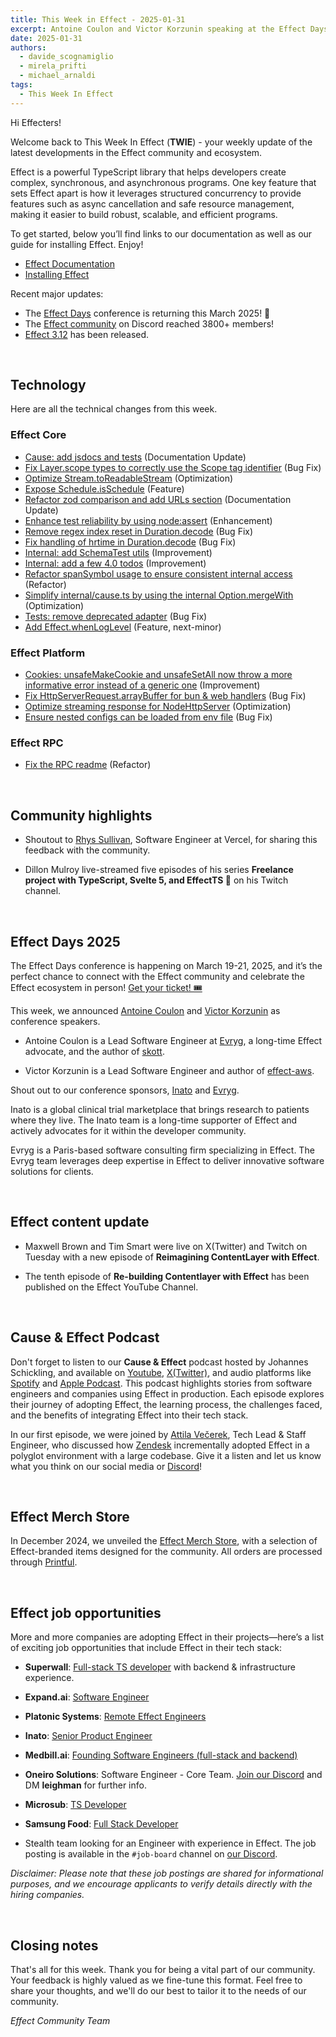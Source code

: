 ```yaml
---
title: This Week in Effect - 2025-01-31
excerpt: Antoine Coulon and Victor Korzunin speaking at the Effect Days. "Re-building Contentlayer with Effect (Part 12)" by Maxwell Brown and Tim Smart. Technical updates in Effect.
date: 2025-01-31
authors:
  - davide_scognamiglio
  - mirela_prifti
  - michael_arnaldi
tags:
  - This Week In Effect
---
```



Hi Effecters!

Welcome back to This Week In Effect (**TWIE**) - your weekly update of the latest developments in the Effect community and ecosystem.

Effect is a powerful TypeScript library that helps developers create complex, synchronous, and asynchronous programs. One key feature that sets Effect apart is how it leverages structured concurrency to provide features such as async cancellation and safe resource management, making it easier to build robust, scalable, and efficient programs.

To get started, below you’ll find links to our documentation as well as our guide for installing Effect. Enjoy!

- [Effect Documentation](/docs/getting-started/introduction/)
- [Installing Effect](/docs/getting-started/installation/)

Recent major updates:

- The [Effect Days](https://effect.website/events/effect-days) conference is returning this March 2025! 🎉
- The [Effect community](https://discord.gg/effect-ts) on Discord reached 3800+ members!
- [Effect 3.12](https://effect.website/blog/releases/effect/312) has been released.

&nbsp;
## Technology

Here are all the technical changes from this week.

### Effect Core
- [Cause: add jsdocs and tests](https://github.com/Effect-TS/effect/pull/4340) (Documentation Update)
- [Fix Layer.scope types to correctly use the Scope tag identifier](https://github.com/Effect-TS/effect/pull/4351) (Bug Fix)
- [Optimize Stream.toReadableStream](https://github.com/Effect-TS/effect/pull/4352) (Optimization)
- [Expose Schedule.isSchedule](https://github.com/Effect-TS/effect/pull/4344) (Feature)
- [Refactor zod comparison and add URLs section](https://github.com/Effect-TS/effect/pull/4358) (Documentation Update)
- [Enhance test reliability by using node:assert](https://github.com/Effect-TS/effect/pull/4350) (Enhancement)
- [Remove regex index reset in Duration.decode](https://github.com/Effect-TS/effect/pull/4348) (Bug Fix)
- [Fix handling of hrtime in Duration.decode](https://github.com/Effect-TS/effect/pull/4341) (Bug Fix)
- [Internal: add SchemaTest utils](https://github.com/Effect-TS/effect/pull/4365) (Improvement)
- [Internal: add a few 4.0 todos](https://github.com/Effect-TS/effect/pull/4366) (Improvement)
- [Refactor spanSymbol usage to ensure consistent internal access](https://github.com/Effect-TS/effect/pull/4367) (Refactor)
- [Simplify internal/cause.ts by using the internal Option.mergeWith](https://github.com/Effect-TS/effect/pull/4369) (Optimization)
- [Tests: remove deprecated adapter](https://github.com/Effect-TS/effect/pull/4372) (Bug Fix)
- [Add Effect.whenLogLevel](https://github.com/Effect-TS/effect/pull/4342) (Feature, next-minor)


### Effect Platform
- [Cookies: unsafeMakeCookie and unsafeSetAll now throw a more informative error instead of a generic one](ttps://github.com/Effect-TS/effect/pull/4334) (Improvement)
- [Fix HttpServerRequest.arrayBuffer for bun & web handlers](https://github.com/Effect-TS/effect/pull/4353) (Bug Fix)
- [Optimize streaming response for NodeHttpServer](https://github.com/Effect-TS/effect/pull/4354) (Optimization)
- [Ensure nested configs can be loaded from env file](https://github.com/Effect-TS/effect/pull/4360) (Bug Fix)

### Effect RPC
- [Fix the RPC readme](https://github.com/Effect-TS/effect/pull/4336) (Refactor)


&nbsp;
## Community highlights

- Shoutout to [Rhys Sullivan](https://x.com/rhyssullivan), Software Engineer at Vercel, for sharing this feedback with the community.
  <Tweet id="1884641962768453858" />

- Dillon Mulroy live-streamed five episodes of his series **Freelance project with TypeScript, Svelte 5, and EffectTS 🚀** on his Twitch channel.
  <TwitchPlayerNonInteractive video="2365003607" />

&nbsp;
## Effect Days 2025
The Effect Days conference is happening on March 19-21, 2025, and it’s the perfect chance to connect with the Effect community and celebrate the Effect ecosystem in person! [Get your ticket! 🎟️](https://effect.website/events/effect-days)
  <Tweet id="1875510026896597173" />

This week, we announced [Antoine Coulon](https://x.com/c9antoine) and [Victor Korzunin](https://x.com/F1oydRose) as conference speakers. 

- Antoine Coulon is a Lead Software Engineer at [Evryg](https://www.evryg.com/), a long-time Effect advocate, and the author of [skott](https://github.com/antoine-coulon/skott).
<Tweet id="1883851199772012635" />

- Victor Korzunin is a Lead Software Engineer and author of [effect-aws](https://github.com/floydspace/effect-aws).
<Tweet id="1885301783943164356" />

Shout out to our conference sponsors, [Inato](https://inato.com/) and [Evryg](https://www.evryg.com/).

Inato is a global clinical trial marketplace that brings research to patients where they live. The Inato team is a long-time supporter of Effect and actively advocates for it within the developer community.

Evryg is a Paris-based software consulting firm specializing in Effect. The Evryg team leverages deep expertise in Effect to deliver innovative software solutions for clients.

&nbsp;
## Effect content update

- Maxwell Brown and Tim Smart were live on X(Twitter) and Twitch on Tuesday with a new episode of **Reimagining ContentLayer with Effect**.
<Tweet id="1884726155624014329" />

- The tenth episode of **Re-building Contentlayer with Effect** has been published on the Effect YouTube Channel.

  <YouTube
    id="https://www.youtube.com/embed/mELpYJWg8ic?si=z2MbyAZ7wTt-9afd"
    title="Re-building Contentlayer with Effect (Part 10)"
  />

&nbsp;
## Cause & Effect Podcast
Don't forget to listen to our **Cause & Effect** podcast hosted by Johannes Schickling, and available on [Youtube](https://www.youtube.com/@effect-ts), [X(Twitter)](https://x.com/EffectTS_/status/1861446144137531585), and audio platforms like [Spotify](https://open.spotify.com/episode/7Bkn7A8EXnoqWWmI0czAdz) and [Apple Podcast](https://podcasts.apple.com/us/podcast/cause-effect/id1781879869). This podcast highlights stories from software engineers and companies using Effect in production. Each episode explores their journey of adopting Effect, the learning process, the challenges faced, and the benefits of integrating Effect into their tech stack.

In our first episode, we were joined by [Attila Večerek](https://x.com/attilavecerek), Tech Lead & Staff Engineer, who discussed how [Zendesk](https://www.zendesk.com) incrementally adopted Effect in a polyglot environment with a large codebase. Give it a listen and let us know what you think on our social media or [Discord](https://discord.gg/effect-ts)!

<YouTube
  id="https://youtu.be/rNAqPHBQFEQ"
  title="Adopting Effect at Zendesk w/ Attila Večerek | Cause & Effect #1"
/>

&nbsp;
## Effect Merch Store
In December 2024, we unveiled the [Effect Merch Store](https://effect.website/merch), with a selection of Effect-branded items designed for the community. All orders are processed through [Printful](https://www.printful.com/).
  <Tweet id="1868605126862385238" />


&nbsp;
## Effect job opportunities

More and more companies are adopting Effect in their projects—here’s a list of exciting job opportunities that include Effect in their tech stack:

- **Superwall**: [Full-stack TS developer](https://twitter.com/jakemor/status/1854248980454228411) with backend & infrastructure experience.

- **Expand.ai**: [Software Engineer](https://twitter.com/getexpandai/status/1858674403430854823)

- **Platonic Systems**: [Remote Effect Engineers](https://twitter.com/platonicsystems/status/1861470819861311945)

- **Inato**: [Senior Product Engineer](https://jobs.lever.co/inato/2bbbe759-d4ce-4cc4-8267-8bc998189469)

- **Medbill.ai**: [Founding Software Engineers (full-stack and backend)](https://www.linkedin.com/posts/codingtom_medbill-ai-activity-7260092522708762624-N7TH)

- **Oneiro Solutions**: Software Engineer - Core Team. [Join our Discord](https://discord.com/channels/795981131316985866/796153351372275743) and DM **leighman** for further info.

- **Microsub**: [TS Developer](https://x.com/0xdownshift/status/1880013835878154510)

- **Samsung Food**: [Full Stack Developer](https://whisk.bamboohr.com/careers/110)

- Stealth team looking for an Engineer with experience in Effect. The job posting is available in the `#job-board` channel on [our Discord](https://discord.com/channels/795981131316985866/796153351372275743/1333146824852115518).

*Disclaimer: Please note that these job postings are shared for informational purposes, and we encourage applicants to verify details directly with the hiring companies.*


&nbsp;
## Closing notes

That's all for this week. Thank you for being a vital part of our community. Your feedback is highly valued as we fine-tune this format. Feel free to share your thoughts, and we'll do our best to tailor it to the needs of our community.

_Effect Community Team_

